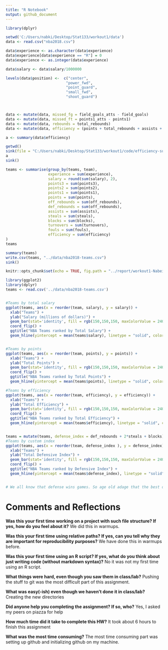 ```yaml
---
title: "R Notebook"
output: github_document
---
```



```r
library(dplyr)

setwd('C:/Users/nabki/Desktop/Stat133/workout1/data')
data <- read.csv("nba2018.csv")

data$experience <- as.character(data$experience)
data$experience[data$experience == "R"] = 0
data$experience <- as.integer(data$experience)

data$salary <- data$salary/1000000

levels(data$position) <-  c("center", 
                           "power_fwd", 
                           "point_guard", 
                           "small_fwd", 
                           "shoot_guard")



data <- mutate(data, missed_fg = field_goals_atts - field_goals)
data <- mutate(data, missed_ft = points1_atts - points1)
data <- mutate(data, rebounds = total_rebounds)
data <- mutate(data, efficiency = (points + total_rebounds + assists + steals + blocks - missed_fg - missed_ft - turnovers) / games)

a <- summary(data$efficiency)

getwd()
sink(file = "C:/Users/nabki/Desktop/Stat133/workout1/code/efficiency-summary.txt" )
a
sink()

teams <- summarise(group_by(teams, team),
                   experience = sum(experience),
                   salary = round(sum(salary), 2),
                   points3 = sum(points3),
                   points2 = sum(points2),
                   points1 = sum(points1),
                   points = sum(points),
                   off_rebounds = sum(off_rebounds),
                   def_rebounds = sum(off_rebounds),
                   assists = sum(assists),
                   steals = sum(steals),
                   blocks = sum(blocks),
                   turnovers = sum(turnovers),
                   fouls = sum(fouls),
                   efficiency = sum(efficiency)
)
teams

summary(teams)
write.csv(teams, "../data/nba2018-teams.csv")
sink()


```




```r
knitr::opts_chunk$set(echo = TRUE, fig.path = "../report/workout1-Nabeil-Kizilbash_files/")
```



```r
library(ggplot2)
library(dplyr)
teams <- read.csv('../data/nba2018-teams.csv')


#Teams by total salary
ggplot(teams, aes(x = reorder(team, salary), y = salary)) + 
  xlab("Teams") +
  ylab("Salary (millions of dollars)") +
  geom_bar(stat='identity', fill = rgb(150,150,150, maxColorValue = 240)) + 
  coord_flip() +
  ggtitle("NBA Teams ranked by Total Salary") +
  geom_hline(yintercept = mean(teams$salary), linetype = "solid", color = 'red', size = 2)


#Teams by points
ggplot(teams, aes(x = reorder(team, points), y = points)) + 
  xlab("Teams") +
  ylab("Total Points") +
  geom_bar(stat='identity', fill = rgb(150,150,150, maxColorValue = 240)) + 
  coord_flip() +
  ggtitle("NBA Teams ranked by Total Points") +
  geom_hline(yintercept = mean(teams$points), linetype = "solid", color = 'blue', size = 2)

#Teams by efficiency
ggplot(teams, aes(x = reorder(team, efficiency), y = efficiency)) + 
  xlab("Teams") +
  ylab("Total Efficiency") +
  geom_bar(stat='identity', fill = rgb(150,150,150, maxColorValue = 240)) + 
  coord_flip() +
  ggtitle("NBA Teams ranked by Total Efficiency") +
  geom_hline(yintercept = mean(teams$efficiency), linetype = "solid", color = 'green', size = 2)


teams = mutate(teams, defense_index = def_rebounds + 2*steals + blocks)
#Teams by custom index
ggplot(teams, aes(x = reorder(team, defense_index ), y = defense_index)) + 
  xlab("Teams") +
  ylab("Total Defensive Index") +
  geom_bar(stat='identity', fill = rgb(150,150,150, maxColorValue = 240)) + 
  coord_flip() +
  ggtitle("NBA Teams ranked by Defensive Index") +
  geom_hline(yintercept = mean(teams$defense_index), linetype = "solid", color = 'yellow', size = 2)


# We all know that defense wins games. So age old adage that the best offense is a good defense was applied to my formula in computing teams ranked by their defensive indexes. I added up defensive rebounds and steals multiplied by two in order to increase the weight that steals play in basketball because of scoring off transition and blocks.
```

# Comments and Reflections
**Was this your first time working on a project with such file structure? If yes, how do you feel about it?**
We did this in warmups. 

**Was this your first time using relative paths? If yes, can you tell why they are important for reproducibility purposes?**
We have done this in warmups before.

**Was this your first time using an R script? If yes, what do you think about just writing code (without markdown syntax)?**
No it was not my first time using an R script.

**What things were hard, even though you saw them in class/lab?**
Pushing the stuff to git was the most difficult part of this assignment.

**What was easy(-ish) even though we haven't done it in class/lab?**
Creating the new directories 

**Did anyone help you completing the assignment? If so, who?**
Yes, I asked my peers on piazza for help

**How much time did it take to complete this HW?**
It took about 6 hours to finish this assignment

**What was the most time consuming?**
The most time consuming part was setting up github and initializing github on my machine.